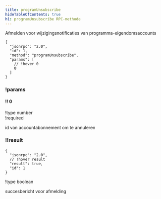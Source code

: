 ```yaml
---
title: programUnsubscribe
hideTableOfContents: true
h1: programUnsubscribe RPC-methode
---
```


Afmelden voor wijzigingsnotificaties van programma-eigendomsaccounts

<APIMethod>

```jsonc !!request
{
  "jsonrpc": "2.0",
  "id": 1,
  "method": "programUnsubscribe",
  "params": [
    // !hover 0
    0
  ]
}
```

### !params

#### !! 0

!type number  
!required

id van accountabonnement om te annuleren

### !!result

```jsonc !response
{
  "jsonrpc": "2.0",
  // !hover result
  "result": true,
  "id": 1
}
```

!type boolean

succesbericht voor afmelding

</APIMethod>
